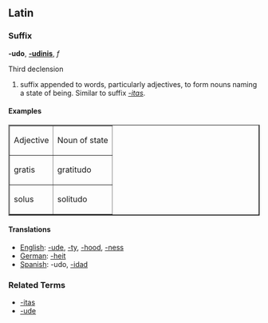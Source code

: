 ==Latin==
===Suffix===
'''-udo''', '''[[-udinis]]''', ''f''

Third declension

# suffix appended to words, particularly adjectives, to form nouns naming a state of being.  Similar to suffix ''[[-itas]]''.

====Examples====

<table border="2" cellpadding="3" cellspacing="0">
  <tr>
    <td>Adjective</td>
    <td>Noun of state</td>
  </tr>
  <tr>
    <td>gratis</td>
    <td>gratitudo</td>
  </tr>
  <tr>
    <td>solus</td>
    <td>solitudo</td>
  </tr>
</table>

====Translations====
*[[English]]: [[-ude]], [[-ty]], [[-hood]], [[-ness]]
*[[German]]: [[-heit]]
*[[Spanish]]: -udo, [[-idad]]

===Related Terms===
*[[-itas]]
*[[-ude]]